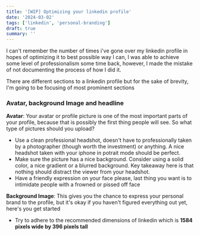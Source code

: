```yaml
---
title: '[WIP] Optimizing your linkedin profile'
date: '2024-03-02'
tags: ['linkedin', 'personal-branding']
draft: true
summary: ''
---
```


I can't remember the number of times i've gone over my linkedin profile in hopes of optimizing it to best possible way I can, I was able
to achieve some level of professionalism some time back, however, I made the mistake of not documenting the process of how I did it. 

There are different sections to a linkedin profile but for the sake of brevity, I'm going to be focusing of most prominent sections

### Avatar, background Image and headline

**Avatar**: Your avatar or profile picture is one of the most important parts of your profile, because that is possibly the first thing people will
see. So what type of pictures should you upload?

- Use a clean professional headshot, doesn't have to professionally taken by a photographer (though worth the investment) or anything. A nice headshot taken with your iphone
  in potrait mode should be perfect.
- Make sure the picture has a nice background. Consider using a solid color, a nice gradient or a blurred background. Key takeaway here is that
  nothing should distract the viewer from your headshot.
- Have a friendly expression on your face please, last thing you want is to intimidate people with a frowned or pissed off face

**Background Image**: This gives you the chance to express your personal brand to the profile, but it's okay if you haven't figured everything out yet, here's you get started

- Try to adhere to the recommended dimensions of linkedin which is **1584 pixels wide by 396 pixels tall**
